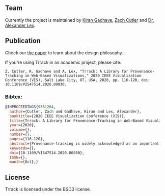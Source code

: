 ## Team

Currently the project is maintained by [Kiran Gadhave](https://www.kirangadhave.me/), [Zach Cutler](https://vdl.sci.utah.edu/team/zcutler/) and [Dr. Alexander Lex](https://vdl.sci.utah.edu/team/lex/).

## Publication

Check our [the paper](https://vdl.sci.utah.edu/publications/2020_visshort_trrack/) to learn about the design philosophy.

If you're using Trrack in an academic project, please cite:

```text copy
Z. Cutler, K. Gadhave and A. Lex, "Trrack: A Library for Provenance-Tracking in Web-Based Visualizations," 2020 IEEE Visualization Conference (VIS), Salt Lake City, UT, USA, 2020, pp. 116-120, doi: 10.1109/VIS47514.2020.00030.
```

### Bibtex:

```bibtex copy
@INPROCEEDINGS{9331264,
  author={Cutler, Zach and Gadhave, Kiran and Lex, Alexander},
  booktitle={2020 IEEE Visualization Conference (VIS)},
  title={Trrack: A Library for Provenance-Tracking in Web-Based Visualizations},
  year={2020},
  volume={},
  number={},
  pages={116-120},
  abstract={Provenance-tracking is widely acknowledged as an important feature of visualization systems. By tracking provenance data, visualization designers can provide a wide variety of functionality, ranging from action recovery (undo/redo), reproducibility, collaboration and sharing, to logging in support of quantitative and longitudinal evaluation. However, no widely used library that can provide that functionality is current available. As a consequence, visualization designers either develop ad hoc solutions that are rarely comprehensive, or do not track provenance at all. In this paper, we introduce a web-based software library - Trrack - that is designed for easy integration in existing or future visualization systems. Trrack supports a wide range of use cases, from simple action recovery, to capturing intent and reasoning, and can be used to share states with collaborators and store provenance on a server. Trrack also includes an optional provenance visualization component that supports annotation of states and aggregation of events.},
  keywords={},
  doi={10.1109/VIS47514.2020.00030},
  ISSN={},
  month={Oct},}

```

## License

Trrack is licensed under the BSD3 license.
